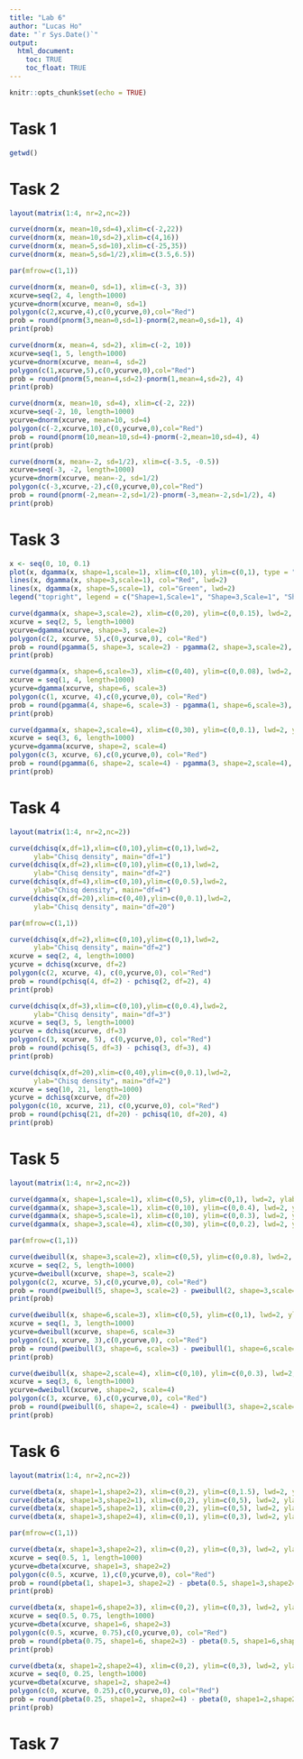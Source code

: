 ```yaml
---
title: "Lab 6"
author: "Lucas Ho"
date: "`r Sys.Date()`"
output: 
  html_document:
    toc: TRUE
    toc_float: TRUE
---
```


```r
knitr::opts_chunk$set(echo = TRUE)
```

# Task 1
```r
getwd()
```

# Task 2
```r
layout(matrix(1:4, nr=2,nc=2))

curve(dnorm(x, mean=10,sd=4),xlim=c(-2,22))
curve(dnorm(x, mean=10,sd=2),xlim=c(4,16))
curve(dnorm(x, mean=5,sd=10),xlim=c(-25,35))
curve(dnorm(x, mean=5,sd=1/2),xlim=c(3.5,6.5))

par(mfrow=c(1,1))

curve(dnorm(x, mean=0, sd=1), xlim=c(-3, 3))
xcurve=seq(2, 4, length=1000)
ycurve=dnorm(xcurve, mean=0, sd=1)
polygon(c(2,xcurve,4),c(0,ycurve,0),col="Red")
prob = round(pnorm(3,mean=0,sd=1)-pnorm(2,mean=0,sd=1), 4)
print(prob)

curve(dnorm(x, mean=4, sd=2), xlim=c(-2, 10))
xcurve=seq(1, 5, length=1000)
ycurve=dnorm(xcurve, mean=4, sd=2)
polygon(c(1,xcurve,5),c(0,ycurve,0),col="Red")
prob = round(pnorm(5,mean=4,sd=2)-pnorm(1,mean=4,sd=2), 4)
print(prob)

curve(dnorm(x, mean=10, sd=4), xlim=c(-2, 22))
xcurve=seq(-2, 10, length=1000)
ycurve=dnorm(xcurve, mean=10, sd=4)
polygon(c(-2,xcurve,10),c(0,ycurve,0),col="Red")
prob = round(pnorm(10,mean=10,sd=4)-pnorm(-2,mean=10,sd=4), 4)
print(prob)

curve(dnorm(x, mean=-2, sd=1/2), xlim=c(-3.5, -0.5))
xcurve=seq(-3, -2, length=1000)
ycurve=dnorm(xcurve, mean=-2, sd=1/2)
polygon(c(-3,xcurve,-2),c(0,ycurve,0),col="Red")
prob = round(pnorm(-2,mean=-2,sd=1/2)-pnorm(-3,mean=-2,sd=1/2), 4)
print(prob)
```

# Task 3
```r
x <- seq(0, 10, 0.1)
plot(x, dgamma(x, shape=1,scale=1), xlim=c(0,10), ylim=c(0,1), type = "l", col="Blue", lwd=2, ylab="Gamma Density")
lines(x, dgamma(x, shape=3,scale=1), col="Red", lwd=2)
lines(x, dgamma(x, shape=5,scale=1), col="Green", lwd=2)
legend("topright", legend = c("Shape=1,Scale=1", "Shape=3,Scale=1", "Shape=5,Scale=1"), col=c("Blue","Red","Green"), lwd=2)

curve(dgamma(x, shape=3,scale=2), xlim=c(0,20), ylim=c(0,0.15), lwd=2, ylab="Gamma Density", main="Shape = 3, Scale = 2")
xcurve = seq(2, 5, length=1000)
ycurve=dgamma(xcurve, shape=3, scale=2)
polygon(c(2, xcurve, 5),c(0,ycurve,0), col="Red")
prob = round(pgamma(5, shape=3, scale=2) - pgamma(2, shape=3,scale=2), 4)
print(prob)

curve(dgamma(x, shape=6,scale=3), xlim=c(0,40), ylim=c(0,0.08), lwd=2, ylab="Gamma Density", main="Shape = 6, Scale = 3")
xcurve = seq(1, 4, length=1000)
ycurve=dgamma(xcurve, shape=6, scale=3)
polygon(c(1, xcurve, 4),c(0,ycurve,0), col="Red")
prob = round(pgamma(4, shape=6, scale=3) - pgamma(1, shape=6,scale=3), 4)
print(prob)

curve(dgamma(x, shape=2,scale=4), xlim=c(0,30), ylim=c(0,0.1), lwd=2, ylab="Gamma Density", main="Shape = 2, Scale = 4")
xcurve = seq(3, 6, length=1000)
ycurve=dgamma(xcurve, shape=2, scale=4)
polygon(c(3, xcurve, 6),c(0,ycurve,0), col="Red")
prob = round(pgamma(6, shape=2, scale=4) - pgamma(3, shape=2,scale=4), 4)
print(prob)
```

# Task 4
```r
layout(matrix(1:4, nr=2,nc=2))

curve(dchisq(x,df=1),xlim=c(0,10),ylim=c(0,1),lwd=2,
      ylab="Chisq density", main="df=1")
curve(dchisq(x,df=2),xlim=c(0,10),ylim=c(0,1),lwd=2,
      ylab="Chisq density", main="df=2")
curve(dchisq(x,df=4),xlim=c(0,10),ylim=c(0,0.5),lwd=2,
      ylab="Chisq density", main="df=4")
curve(dchisq(x,df=20),xlim=c(0,40),ylim=c(0,0.1),lwd=2,
      ylab="Chisq density", main="df=20")

par(mfrow=c(1,1))

curve(dchisq(x,df=2),xlim=c(0,10),ylim=c(0,1),lwd=2,
      ylab="Chisq density", main="df=2")
xcurve = seq(2, 4, length=1000)
ycurve = dchisq(xcurve, df=2)
polygon(c(2, xcurve, 4), c(0,ycurve,0), col="Red")
prob = round(pchisq(4, df=2) - pchisq(2, df=2), 4)
print(prob)

curve(dchisq(x,df=3),xlim=c(0,10),ylim=c(0,0.4),lwd=2,
      ylab="Chisq density", main="df=3")
xcurve = seq(3, 5, length=1000)
ycurve = dchisq(xcurve, df=3)
polygon(c(3, xcurve, 5), c(0,ycurve,0), col="Red")
prob = round(pchisq(5, df=3) - pchisq(3, df=3), 4)
print(prob)

curve(dchisq(x,df=20),xlim=c(0,40),ylim=c(0,0.1),lwd=2,
      ylab="Chisq density", main="df=2")
xcurve = seq(10, 21, length=1000)
ycurve = dchisq(xcurve, df=20)
polygon(c(10, xcurve, 21), c(0,ycurve,0), col="Red")
prob = round(pchisq(21, df=20) - pchisq(10, df=20), 4)
print(prob)
```

# Task 5
```r
layout(matrix(1:4, nr=2,nc=2))

curve(dgamma(x, shape=1,scale=1), xlim=c(0,5), ylim=c(0,1), lwd=2, ylab="Weibull Density", main="Shape=1,Scale=1")
curve(dgamma(x, shape=3,scale=1), xlim=c(0,10), ylim=c(0,0.4), lwd=2, ylab="Weibull Density", main="Shape=3,Scale=1")
curve(dgamma(x, shape=5,scale=1), xlim=c(0,10), ylim=c(0,0.3), lwd=2, ylab="Weibull Density", main="Shape=5,Scale=1")
curve(dgamma(x, shape=3,scale=4), xlim=c(0,30), ylim=c(0,0.2), lwd=2, ylab="Weibull Density", main="Shape=1,Scale=4")

par(mfrow=c(1,1))

curve(dweibull(x, shape=3,scale=2), xlim=c(0,5), ylim=c(0,0.8), lwd=2, ylab="Weibull Density", main="Shape = 3, Scale = 2")
xcurve = seq(2, 5, length=1000)
ycurve=dweibull(xcurve, shape=3, scale=2)
polygon(c(2, xcurve, 5),c(0,ycurve,0), col="Red")
prob = round(pweibull(5, shape=3, scale=2) - pweibull(2, shape=3,scale=2), 4)
print(prob)

curve(dweibull(x, shape=6,scale=3), xlim=c(0,5), ylim=c(0,1), lwd=2, ylab="Weibull Density", main="Shape = 6, Scale = 3")
xcurve = seq(1, 3, length=1000)
ycurve=dweibull(xcurve, shape=6, scale=3)
polygon(c(1, xcurve, 3),c(0,ycurve,0), col="Red")
prob = round(pweibull(3, shape=6, scale=3) - pweibull(1, shape=6,scale=3), 4)
print(prob)

curve(dweibull(x, shape=2,scale=4), xlim=c(0,10), ylim=c(0,0.3), lwd=2, ylab="Weibull Density", main="Shape = 2, Scale = 4")
xcurve = seq(3, 6, length=1000)
ycurve=dweibull(xcurve, shape=2, scale=4)
polygon(c(3, xcurve, 6),c(0,ycurve,0), col="Red")
prob = round(pweibull(6, shape=2, scale=4) - pweibull(3, shape=2,scale=4), 4)
print(prob)
```

# Task 6
```r
layout(matrix(1:4, nr=2,nc=2))

curve(dbeta(x, shape1=1,shape2=2), xlim=c(0,2), ylim=c(0,1.5), lwd=2, ylab="Beta Density", main="Shape1=1,Shape2=2")
curve(dbeta(x, shape1=3,shape2=1), xlim=c(0,2), ylim=c(0,5), lwd=2, ylab="Beta Density", main="Shape1=3,Shape2=1")
curve(dbeta(x, shape1=5,shape2=1), xlim=c(0,2), ylim=c(0,5), lwd=2, ylab="Beta Density", main="Shape1=5,Shape2=1")
curve(dbeta(x, shape1=3,shape2=4), xlim=c(0,1), ylim=c(0,3), lwd=2, ylab="Beta Density", main="Shape1=3,Shape2=4")

par(mfrow=c(1,1))

curve(dbeta(x, shape1=3,shape2=2), xlim=c(0,2), ylim=c(0,3), lwd=2, ylab="Beta Density", main="Shape1=3, Shape2=2")
xcurve = seq(0.5, 1, length=1000)
ycurve=dbeta(xcurve, shape1=3, shape2=2)
polygon(c(0.5, xcurve, 1),c(0,ycurve,0), col="Red")
prob = round(pbeta(1, shape1=3, shape2=2) - pbeta(0.5, shape1=3,shape2=2), 4)
print(prob)

curve(dbeta(x, shape1=6,shape2=3), xlim=c(0,2), ylim=c(0,3), lwd=2, ylab="Beta Density", main="Shape1=6, Shape2=3")
xcurve = seq(0.5, 0.75, length=1000)
ycurve=dbeta(xcurve, shape1=6, shape2=3)
polygon(c(0.5, xcurve, 0.75),c(0,ycurve,0), col="Red")
prob = round(pbeta(0.75, shape1=6, shape2=3) - pbeta(0.5, shape1=6,shape2=3), 4)
print(prob)

curve(dbeta(x, shape1=2,shape2=4), xlim=c(0,2), ylim=c(0,3), lwd=2, ylab="Beta Density", main="Shape1=2, Shape2=4")
xcurve = seq(0, 0.25, length=1000)
ycurve=dbeta(xcurve, shape1=2, shape2=4)
polygon(c(0, xcurve, 0.25),c(0,ycurve,0), col="Red")
prob = round(pbeta(0.25, shape1=2, shape2=4) - pbeta(0, shape1=2,shape2=4), 4)
print(prob)
```

# Task 7
```r
```